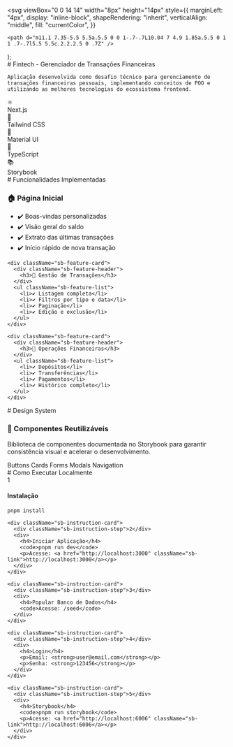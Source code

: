
  <svg
    viewBox="0 0 14 14"
    width="8px"
    height="14px"
    style={{
      marginLeft: "4px",
      display: "inline-block",
      shapeRendering: "inherit",
      verticalAlign: "middle",
      fill: "currentColor",
    }}
  >
    <path d="m11.1 7.35-5.5 5.5a.5.5 0 0 1-.7-.7L10.04 7 4.9 1.85a.5.5 0 1 1 .7-.7l5.5 5.5c.2.2.2.5 0 .7Z" />
  </svg>
);

<Meta title="Fintech - Gerenciador Financeiro" />

<div className="sb-container">
  <div className='sb-section-title'>
    # Fintech - Gerenciador de Transações Financeiras

    Aplicação desenvolvida como desafio técnico para gerenciamento de transações financeiras pessoais, implementando conceitos de POO e utilizando as melhores tecnologias do ecossistema frontend.

  </div>

  <div className="sb-tech-stack">
    <div className="sb-tech-item">
      <div className="sb-tech-icon">⚛️</div>
      <span>Next.js</span>
    </div>
    <div className="sb-tech-item">
      <div className="sb-tech-icon">🎨</div>
      <span>Tailwind CSS</span>
    </div>
    <div className="sb-tech-item">
      <div className="sb-tech-icon">🧩</div>
      <span>Material UI</span>
    </div>
    <div className="sb-tech-item">
      <div className="sb-tech-icon">📝</div>
      <span>TypeScript</span>
    </div>
    <div className="sb-tech-item">
      <div className="sb-tech-icon">📚</div>
      <span>Storybook</span>
    </div>
  </div>
</div>

<div className="sb-container">
  <div className='sb-section-title'>
    # Funcionalidades Implementadas
  </div>

  <div className="sb-features-grid">
    <div className="sb-feature-card">
      <div className="sb-feature-header">
        <h3>🏠 Página Inicial</h3>
      </div>
      <ul className="sb-feature-list">
        <li>✔️ Boas-vindas personalizadas</li>
        <li>✔️ Visão geral do saldo</li>
        <li>✔️ Extrato das últimas transações</li>
        <li>✔️ Início rápido de nova transação</li>
      </ul>
    </div>

    <div className="sb-feature-card">
      <div className="sb-feature-header">
        <h3>💸 Gestão de Transações</h3>
      </div>
      <ul className="sb-feature-list">
        <li>✔️ Listagem completa</li>
        <li>✔️ Filtros por tipo e data</li>
        <li>✔️ Paginação</li>
        <li>✔️ Edição e exclusão</li>
      </ul>
    </div>

    <div className="sb-feature-card">
      <div className="sb-feature-header">
        <h3>🔄 Operações Financeiras</h3>
      </div>
      <ul className="sb-feature-list">
        <li>✔️ Depósitos</li>
        <li>✔️ Transferências</li>
        <li>✔️ Pagamentos</li>
        <li>✔️ Histórico completo</li>
      </ul>
    </div>

  </div>
</div>

<div className="sb-container">
  <div className='sb-section-title'>
    # Design System
  </div>

  <div className="sb-feature-card">
    <div className="sb-feature-header">
      <h3>🎨 Componentes Reutilizáveis</h3>
    </div>
    <p className="sb-section-item-paragraph">
      Biblioteca de componentes documentada no Storybook para garantir consistência visual e acelerar o desenvolvimento.
    </p>
    <div className="sb-components-list">
      <span className="sb-component-tag">Buttons</span>
      <span className="sb-component-tag">Cards</span>
      <span className="sb-component-tag">Forms</span>
      <span className="sb-component-tag">Modals</span>
      <span className="sb-component-tag">Navigation</span>
    </div>
  </div>
</div>

<div className="sb-container">
  <div className='sb-section-title'>
    # Como Executar Localmente
  </div>

  <div className="sb-instructions">
    <div className="sb-instruction-card">
      <div className="sb-instruction-step">1</div>
      <div>
        <h4>Instalação</h4>
        <code>pnpm install</code>
      </div>
    </div>

    <div className="sb-instruction-card">
      <div className="sb-instruction-step">2</div>
      <div>
        <h4>Iniciar Aplicação</h4>
        <code>pnpm run dev</code>
        <p>Acesse: <a href="http://localhost:3000" className="sb-link">http://localhost:3000</a></p>
      </div>
    </div>

    <div className="sb-instruction-card">
      <div className="sb-instruction-step">3</div>
      <div>
        <h4>Popular Banco de Dados</h4>
        <code>Acesse: /seed</code>
      </div>
    </div>

    <div className="sb-instruction-card">
      <div className="sb-instruction-step">4</div>
      <div>
        <h4>Login</h4>
        <p>Email: <strong>user@email.com</strong></p>
        <p>Senha: <strong>123456</strong></p>
      </div>
    </div>

    <div className="sb-instruction-card">
      <div className="sb-instruction-step">5</div>
      <div>
        <h4>Storybook</h4>
        <code>pnpm run storybook</code>
        <p>Acesse: <a href="http://localhost:6006" className="sb-link">http://localhost:6006</a></p>
      </div>
    </div>

  </div>
</div>

<style>
  {`
  .sb-container {
    margin-bottom: 48px;
  }

  .sb-section-title {
    margin-bottom: 32px;
    font-size: 24px;
    font-weight: 600;
    color: #1a365d;
  }

  /* Tech Stack */
  .sb-tech-stack {
    display: flex;
    gap: 24px;
    flex-wrap: wrap;
    margin: 32px 0;
  }

  .sb-tech-item {
    display: flex;
    flex-direction: column;
    align-items: center;
    gap: 8px;
    min-width: 80px;
  }

  .sb-tech-icon {
    font-size: 24px;
  }

  /* Features Grid */
  .sb-features-grid {
    display: grid;
    grid-template-columns: repeat(auto-fit, minmax(300px, 1fr));
    gap: 20px;
  }

  .sb-feature-card {
    background: white;
    border-radius: 8px;
    padding: 20px;
    box-shadow: 0 2px 4px rgba(0,0,0,0.1);
    border: 1px solid #e2e8f0;
  }

  .sb-feature-header {
    margin-bottom: 16px;
    padding-bottom: 8px;
    border-bottom: 1px solid #e2e8f0;
  }

  .sb-feature-header h3 {
    margin: 0;
    font-size: 18px;
    color: #2d3748;
  }

  .sb-feature-list {
    padding-left: 20px;
    margin: 0;
  }

  .sb-feature-list li {
    margin-bottom: 8px;
    color: #4a5568;
  }

  /* Components List */
  .sb-components-list {
    display: flex;
    flex-wrap: wrap;
    gap: 8px;
    margin: 16px 0;
  }

  .sb-component-tag {
    background: #ebf8ff;
    color: #3182ce;
    padding: 4px 8px;
    border-radius: 4px;
    font-size: 12px;
  }

  /* Instructions */
  .sb-instructions {
    display: flex;
    flex-direction: column;
    gap: 16px;
  }

  .sb-instruction-card {
    display: flex;
    align-items: flex-start;
    gap: 16px;
    background: white;
    border-radius: 8px;
    padding: 16px;
    box-shadow: 0 2px 4px rgba(0,0,0,0.1);
    border: 1px solid #e2e8f0;
  }

  .sb-instruction-step {
    background: #4299e1;
    color: white;
    width: 24px;
    height: 24px;
    border-radius: 50%;
    display: flex;
    align-items: center;
    justify-content: center;
    font-weight: bold;
    flex-shrink: 0;
  }

  .sb-instruction-card h4 {
    margin: 0 0 8px 0;
    font-size: 16px;
    color: #2d3748;
  }

  .sb-instruction-card code {
    display: inline-block;
    background: #f7fafc;
    color: #3182ce;
    padding: 4px 8px;
    border-radius: 4px;
    font-family: monospace;
    border: 1px solid #bee3f8;
    margin-bottom: 8px;
  }

  .sb-link {
    color: #3182ce;
    text-decoration: none;
    font-weight: 500;
    display: inline-flex;
    align-items: center;
  }

  .sb-link:hover {
    text-decoration: underline;
  }

  @media screen and (max-width: 768px) {
    .sb-features-grid {
      grid-template-columns: 1fr;
    }
  }
  `}
</style>
